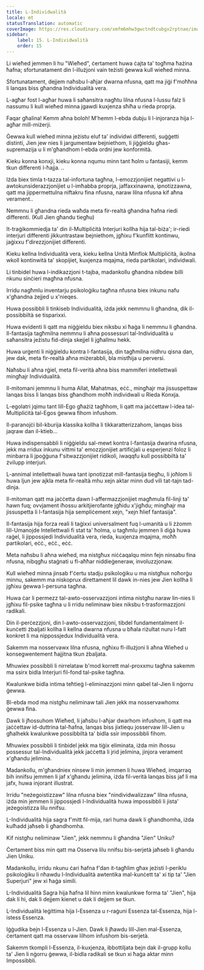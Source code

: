 ```yaml
---
title: L-Individwalità
locale: mt
statusTranslation: automatic
coverImage: https://res.cloudinary.com/xmfm6mhw3gwctndtcubgx2rptnae/image/upload/v1740468922/small_cover_tratado_de_psicologia_revolucionaria_a4c0dca4e0.webp
sidebar:
    label: 15. L-Individwalità
    order: 15
---
```

Li wieħed jemmen li hu "Wieħed", ċertament huwa ċajta ta' togħma ħażina ħafna; sfortunatament din l-illużjoni vain teżisti ġewwa kull wieħed minna.

Sfortunatament, dejjem naħsbu l-aħjar dwarna nfusna, qatt ma jiġi f'moħħna li lanqas biss għandna Individualità vera.

L-agħar fost l-agħar huwa li saħansitra nagħtu lilna nfusna l-lussu falz li nassumu li kull wieħed minna jgawdi kuxjenza sħiħa u rieda proprja.

Faqar għalina! Kemm aħna boloh! M'hemm l-ebda dubju li l-injoranza hija l-agħar mill-miżerji.

Ġewwa kull wieħed minna jeżistu eluf ta' individwi differenti, suġġetti distinti, Jien jew nies li jargumentaw bejniethom, li jiġġieldu għas-supremazija u li m'għandhom l-ebda ordni jew konformità.

Kieku konna konxji, kieku konna nqumu minn tant ħolm u fantasiji, kemm tkun differenti l-ħajja. ..

Iżda biex timla t-tazza tal-infortuna tagħna, l-emozzjonijiet negattivi u l-awtokunsiderazzjonijiet u l-imħabba proprja, jaffaxxinawna, ipnotizzawna, qatt ma jippermettulna niftakru fina nfusna, naraw lilna nfusna kif aħna verament..

Nemmnu li għandna rieda waħda meta fir-realtà għandna ħafna riedi differenti. (Kull Jien għandu tiegħu)

It-traġikommiedja ta' din il-Multipliċità Interjuri kollha hija tal-biża'; ir-riedi interjuri differenti jikkuntrastaw bejniethom, jgħixu f'kunflitt kontinwu, jaġixxu f'direzzjonijiet differenti.

Kieku kellna Individualità vera, kieku kellna Unità Minflok Multipliċità, ikollna wkoll kontinwità ta' skopijiet, kuxjenza mqajma, rieda partikolari, individwali.

Li tinbidel huwa l-indikazzjoni t-tajba, madankollu għandna nibdew billi nkunu sinċieri magħna nfusna.

Irridu nagħmlu inventarju psikoloġiku tagħna nfusna biex inkunu nafu x'għandna żejjed u x'nieqes.

Huwa possibbli li tinkiseb Individualità, iżda jekk nemmnu li għandna, dik il-possibbiltà se tisparixxi.

Huwa evidenti li qatt ma niġġieldu biex niksbu xi ħaġa li nemmnu li għandna. Il-fantasija tagħmilna nemmnu li aħna possessuri tal-Individualità u saħansitra jeżistu fid-dinja skejjel li jgħallmu hekk.

Huwa urġenti li niġġieldu kontra l-fantasija, din tagħmilna nidhru qisna dan, jew dak, meta fir-realtà aħna miżerabbli, bla mistħija u perversi.

Naħsbu li aħna rġiel, meta fil-verità aħna biss mammiferi intellettwali mingħajr Individualità.

Il-mitomani jemmnu li huma Allat, Mahatmas, eċċ., mingħajr ma jissuspettaw lanqas biss li lanqas biss għandhom moħħ individwali u Rieda Konxja.

L-egolatri jqimu tant lill-Ego għażiż tagħhom, li qatt ma jaċċettaw l-idea tal-Multipliċità tal-Egos ġewwa fihom infushom.

Il-paranojċi bil-kburija klassika kollha li tikkaratterizzahom, lanqas biss jaqraw dan il-ktieb...

Huwa indispensabbli li niġġieldu sal-mewt kontra l-fantasija dwarina nfusna, jekk ma rridux inkunu vittmi ta' emozzjonijiet artifiċjali u esperjenzi foloz li minbarra li jpoġġuna f'sitwazzjonijiet ridikoli, iwaqqfu kull possibbiltà ta' żvilupp interjuri.

L-annimal intellettwali huwa tant ipnotizzat mill-fantasija tiegħu, li joħlom li huwa ljun jew ajkla meta fir-realtà mhu xejn aktar minn dud vili tat-tajn tad-dinja.

Il-mitoman qatt ma jaċċetta dawn l-affermazzjonijiet magħmula fil-linji ta' hawn fuq; ovvjament iħossu arkitjierofante jgħidu x'jigħdu; mingħajr ma jissuspetta li l-fantasija hija sempliċement xejn, "xejn ħlief fantasija".

Il-fantasija hija forza reali li taġixxi universalment fuq l-umanità u li żżomm lill-Umanojde Intellettwali fi stat ta' ħolma, u tagħmlu jemmen li diġà huwa raġel, li jippossjedi Individualità vera, rieda, kuxjenza mqajma, moħħ partikolari, eċċ., eċċ., eċċ.

Meta naħsbu li aħna wieħed, ma nistgħux niċċaqalqu minn fejn ninsabu fina nfusna, nibqgħu staġnati u fl-aħħar niddieġeneraw, involuzzjonaw.

Kull wieħed minna jinsab f'ċertu stadju psikoloġiku u ma nistgħux noħorġu minnu, sakemm ma niskoprux direttament lil dawk in-nies jew Jien kollha li jgħixu ġewwa l-persuna tagħna.

Huwa ċar li permezz tal-awto-osservazzjoni intima nistgħu naraw lin-nies li jgħixu fil-psike tagħna u li rridu neliminaw biex niksbu t-trasformazzjoni radikali.

Din il-perċezzjoni, din l-awto-osservazzjoni, tibdel fundamentalment il-kunċetti żbaljati kollha li kellna dwarna nfusna u bħala riżultat nuru l-fatt konkret li ma nippossjedux Individualità vera.

Sakemm ma nosservawx lilna nfusna, ngħixu fl-illużjoni li aħna Wieħed u konsegwentement ħajjitna tkun żbaljata.

Mhuwiex possibbli li nirrelataw b'mod korrett mal-proxxmu tagħna sakemm ma ssirx bidla Interjuri fil-fond tal-psike tagħna.

Kwalunkwe bidla intima teħtieġ l-eliminazzjoni minn qabel tal-Jien li nġorru ġewwa.

Bl-ebda mod ma nistgħu neliminaw tali Jien jekk ma nosservawhomx ġewwa fina.

Dawk li jħossuhom Wieħed, li jaħsbu l-aħjar dwarhom infushom, li qatt ma jaċċettaw id-duttrina tal-ħafna, lanqas biss jixtiequ josservaw lill-Jien u għalhekk kwalunkwe possibbiltà ta' bidla ssir impossibbli fihom.

Mhuwiex possibbli li tinbidel jekk ma tiġix eliminata, iżda min iħossu possessur tal-Individualità jekk jaċċetta li jrid jelimina, jinjora verament x'għandu jelimina.

Madankollu, m'għandniex ninsew li min jemmen li huwa Wieħed, imqarraq bih innifsu jemmen li jaf x'għandu jelimina, iżda fil-verità lanqas biss jaf li ma jafx, huwa injorant illustrat.

Irridu "neżegoistizzaw" lilna nfusna biex "nindividwalizzaw" lilna nfusna, iżda min jemmen li jippossjedi l-Individualità huwa impossibbli li jista' jeżegoistizza lilu nnifsu.

L-Individualità hija sagra f'mitt fil-mija, rari huma dawk li għandhomha, iżda kulħadd jaħseb li għandhomha.

Kif nistgħu neliminaw "Jien", jekk nemmnu li għandna "Jien" Uniku?

Ċertament biss min qatt ma Osserva lilu nnifsu bis-serjetà jaħseb li għandu Jien Uniku.

Madankollu, irridu nkunu ċari ħafna f'dan it-tagħlim għax jeżisti l-periklu psikoloġiku li nħawdu l-Individualità awtentika mal-kunċett ta' xi tip ta' "Jien Superjuri" jew xi ħaġa simili.

L-Individualità Sagra hija ħafna lil hinn minn kwalunkwe forma ta' "Jien", hija dak li hi, dak li dejjem kienet u dak li dejjem se tkun.

L-Individualità leġittima hija l-Essenza u r-raġuni Essenza tal-Essenza, hija l-istess Essenza.

Iġġudika bejn l-Essenza u l-Jien. Dawk li jħawdu lill-Jien mal-Essenza, ċertament qatt ma osservaw lilhom infushom bis-serjetà.

Sakemm tkompli l-Essenza, il-kuxjenza, ibbottiljata bejn dak il-grupp kollu ta' Jien li nġorru ġewwa, il-bidla radikali se tkun xi ħaġa aktar minn Impossibbli.

